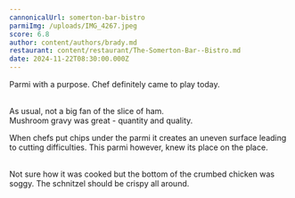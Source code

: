 ```yaml
---
cannonicalUrl: somerton-bar-bistro
parmiImg: /uploads/IMG_4267.jpeg
score: 6.8
author: content/authors/brady.md
restaurant: content/restaurant/The-Somerton-Bar--Bistro.md
date: 2024-11-22T08:30:00.000Z
---
```


Parmi with a purpose. Chef definitely came to play today.

\
As usual, not a big fan of the slice of ham. \
Mushroom gravy was great - quantity and quality.

When chefs put chips under the parmi it creates an uneven surface leading to cutting difficulties. This parmi however, knew its place on the place.

\
Not sure how it was cooked but the bottom of the crumbed chicken was soggy. The schnitzel should be crispy all around.
